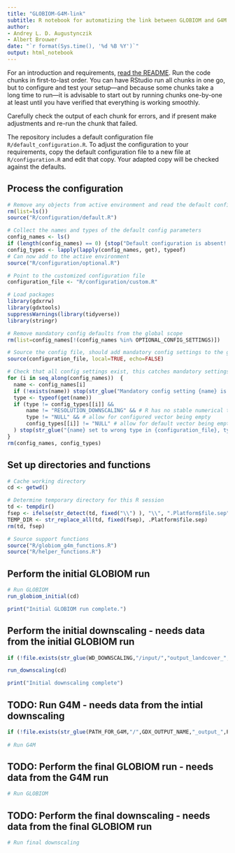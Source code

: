 ```yaml
---
title: "GLOBIOM-G4M-link"
subtitle: R notebook for automatizing the link between GLOBIOM and G4M.
author:
- Andrey L. D. Augustynczik
- Albert Brouwer 
date: "`r format(Sys.time(), '%d %B %Y')`"
output: html_notebook
---
```


For an introduction and requirements, [read the README](https://github.com/iiasa/GLOBIOM-G4M-link/blob/main/README.md). Run the code chunks in first-to-last order. You can have RStudio run all chunks in one go, but to configure and test your setup---and because some chunks take a long time to run---it is advisable to start out by running chunks one-by-one at least until you have verified that everything is working smoothly.

Carefully check the output of each chunk for errors, and if present make adjustments and re-run the chunk that failed.

The repository includes a default configuration file `R/default_configuration.R`. To adjust the configuration to your requirements, copy the default configuration file to a new file at `R/configuration.R` and edit that copy. Your
adapted copy will be checked against the defaults.

## Process the configuration

```r
# Remove any objects from active environment and read the default configuration
rm(list=ls())
source("R/configuration/default.R")

# Collect the names and types of the default config parameters
config_names <- ls()
if (length(config_names) == 0) {stop("Default configuration is absent! Please restore the default configuration. It is required for configuration checking, also when providing a separate configuration file.")}
config_types <- lapply(lapply(config_names, get), typeof)
# Can now add to the active environment
source("R/configuration/optional.R")

# Point to the customized configuration file
configuration_file <- "R/configuration/custom.R"

# Load packages
library(gdxrrw)
library(gdxtools)
suppressWarnings(library(tidyverse))
library(stringr)

# Remove mandatory config defaults from the global scope
rm(list=config_names[!(config_names %in% OPTIONAL_CONFIG_SETTINGS)])

# Source the config file, should add mandatory config settings to the global scope
source(configuration_file, local=TRUE, echo=FALSE)

# Check that all config settings exist, this catches mandatory settings missing in the config file
for (i in seq_along(config_names))  {
  name <- config_names[i]
  if (!exists(name)) stop(str_glue("Mandatory config setting {name} is not set in config file {args[1]}!"))
  type <- typeof(get(name))
  if (type != config_types[[i]] &&
      name != "RESOLUTION_DOWNSCALING" && # R has no stable numerical type
      type != "NULL" && # allow for configured vector being empty
      config_types[[i]] != "NULL" # allow for default vector being empty
  ) stop(str_glue("{name} set to wrong type in {configuration_file}, type should be {config_types[[i]]}"))
}
rm(config_names, config_types)
```

## Set up directories and functions

```r

# Cache working directory
cd <- getwd()

# Determine temporary directory for this R session
td <- tempdir()
fsep <- ifelse(str_detect(td, fixed("\\") ), "\\", ".Platform$file.sep") # Get the platform file separator: .Platform$file.sep is set to / on Windows
TEMP_DIR <- str_replace_all(td, fixed(fsep), .Platform$file.sep)
rm(td, fsep)

# Source support functions
source("R/globiom_g4m_functions.R")
source("R/helper_functions.R")
```

## Perform the initial GLOBIOM run

```r
# Run GLOBIOM
run_globiom_initial(cd)

print("Initial GLOBIOM run complete.")
```

## Perform the initial downscaling - needs data from the initial GLOBIOM run

```r
if (!file.exists(str_glue(WD_DOWNSCALING,"/input/","output_landcover_",PROJECT,"_",DATE_LABEL,".gdx"))) stop("File for downscaling not found! Please call the intial GLOBIOM run before downscaling")

run_downscaling(cd)

print("Initial downscaling complete")
```

## TODO: Run G4M - needs data from the intial downscaling

```r
if (!file.exists(str_glue(PATH_FOR_G4M,"/",GDX_OUTPUT_NAME,"_output_",PROJECT,"_",DATE_LABEL))) stop("File for G4M run not found! Please call the intial downscaling before the G4M run")
    
# Run G4M
```

## TODO: Perform the final GLOBIOM run - needs data from the G4M run

```r
# Run GLOBIOM
```

## TODO: Perform the final downscaling - needs data from the final GLOBIOM run


```r
# Run final downscaling
```
